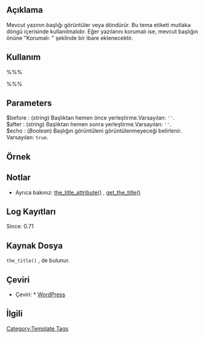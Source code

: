 {{Languages|
{{en|Template Tags/the_title}}
{{ja|テンプレートタグ/the_title}}
{{ru|Теги шаблонов/the title}}
{{tr|Tema Etiketleri/the title}}
}}

== Açıklama ==

Mevcut yazının başlığı görüntüler veya döndürür. Bu tema etiketi mutlaka döngü içerisinde kullanılmalıdır. Eğer yazılarını korumalı ise, mevcut başlığın önüne "Korumalı: " şeklinde bir ibare eklenecektir.
== Kullanım ==

%%% <?php the_title( $before, $after, $echo ); ?> %%%

== Parameters ==

; $before : (''string'') Başlıktan hemen önce yerleştirme.Varsayılan: <tt>&#39;&#39;</tt>.
; $after : (''string'') Başlıktan hemen sonra yerleştirme.Varsayılan: <tt>&#39;&#39;</tt>.
; $echo : (''Boolean'') Başlığın görüntüleni görüntülenmeyeceği belirlenir. Varsayılan: <tt>true</tt>.

== Örnek ==

 <?php the_title('&lt;h3&gt;', '&lt;/h3&gt;'); ?>

== Notlar ==

* Ayrıca bakınız: [[Template_Tags/the_title_attribute|the_title_attribute()]] , [[Template_Tags/get_the_title|get_the_title()]]

== Log Kayıtları  ==

Since: 0.71

==Kaynak Dosya==

<tt>the_title()</tt> ,{{Trac|wp-includes/post-template.php}} de bulunur.

== Çeviri ==

* Çeviri: * [http://www.wpustam.com/ WordPress ]

== İlgili ==

{{Tag Post Tags}}

{{Tag Footer}}

[[Category:Template Tags]]